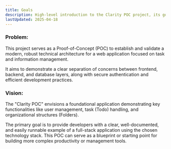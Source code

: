 ```yaml
---
title: Goals
description: High-level introduction to the Clarity POC project, its goals, core features, and technology stack.
lastUpdated: 2025-04-18
---
```



### Problem:

This project serves as a Proof-of-Concept (POC) to establish and validate a modern, robust technical architecture for a web application focused on task and information management. 

It aims to demonstrate a clear separation of concerns between frontend, backend, and database layers, along with secure authentication and efficient development practices.

### Vision:

The "Clarity POC" envisions a foundational application demonstrating key functionalities like user management, task (Todo) handling, and organizational structures (Folders). 

The primary goal is to provide developers with a clear, well-documented, and easily runnable example of a full-stack application using the chosen technology stack. This POC can serve as a blueprint or starting point for building more complex productivity or management tools.


